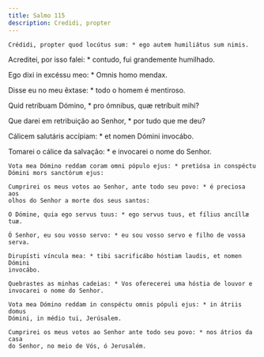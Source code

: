```yaml
---
title: Salmo 115
description: Credidi, propter
---
```


<div class="side-by-side not-content">

    Crédidi, propter quod locútus sum: * ego autem humiliátus sum nimis.

Acreditei, por isso falei: * contudo, fui grandemente humilhado.

Ego dixi in excéssu meo: * Omnis homo mendax.

Disse eu no meu êxtase: * todo o homem é mentiroso.

Quid retríbuam Dómino, * pro ómnibus, quæ retríbuit mihi?

Que darei em retribuição ao Senhor, * por tudo que me deu?

Cálicem salutáris accípiam: * et nomen Dómini invocábo.

Tomarei o cálice da salvação: * e invocarei o nome do Senhor.

    Vota mea Dómino reddam coram omni pópulo ejus: * pretiósa in conspéctu
    Dómini mors sanctórum ejus:

    Cumprirei os meus votos ao Senhor, ante todo seu povo: * é preciosa aos
    olhos do Senhor a morte dos seus santos:

    O Dómine, quia ego servus tuus: * ego servus tuus, et fílius ancíllæ tuæ.

    Ó Senhor, eu sou vosso servo: * eu sou vosso servo e filho de vossa serva.

    Dirupísti víncula mea: * tibi sacrificábo hóstiam laudis, et nomen Dómini
    invocábo.

    Quebrastes as minhas cadeias: * Vos oferecerei uma hóstia de louvor e
    invocarei o nome do Senhor.

    Vota mea Dómino reddam in conspéctu omnis pópuli ejus: * in átriis domus
    Dómini, in médio tui, Jerúsalem.

    Cumprirei os meus votos ao Senhor ante todo seu povo: * nos átrios da casa
    do Senhor, no meio de Vós, ó Jerusalém.

</div>
